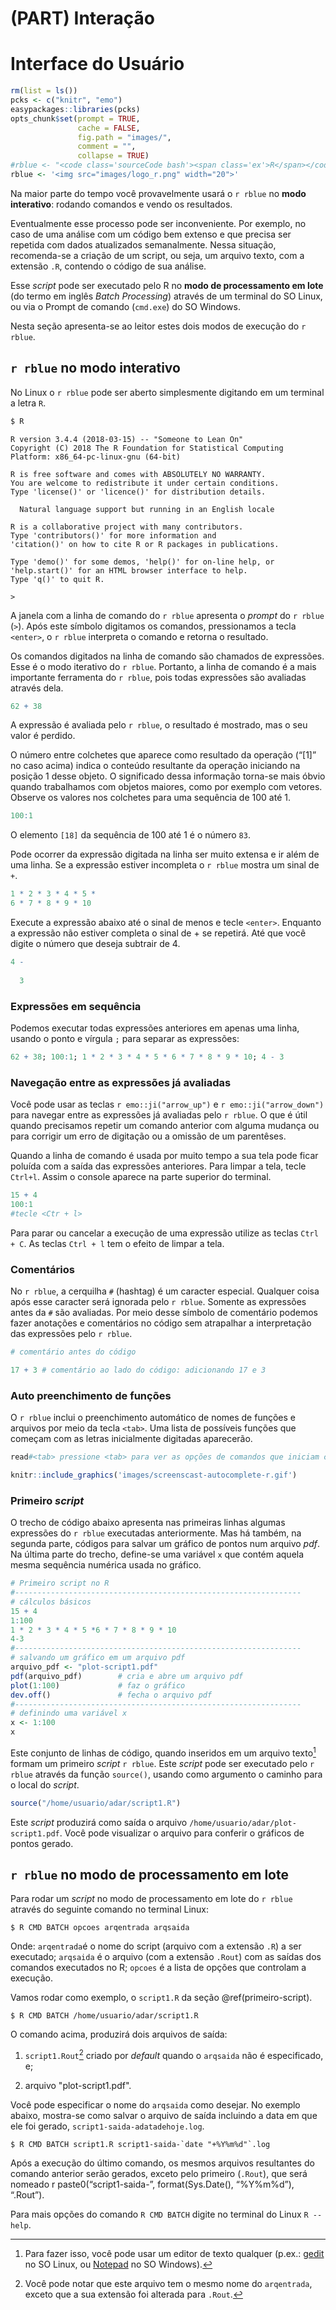 # (PART) Interação {-}

# Interface do Usuário {#iu}


```r
rm(list = ls())
pcks <- c("knitr", "emo")
easypackages::libraries(pcks)
opts_chunk$set(prompt = TRUE,
               cache = FALSE, 
               fig.path = "images/", 
               comment = "",
               collapse = TRUE)
#rblue <- "<code class='sourceCode bash'><span class='ex'>R</span></code>"
rblue <- '<img src="images/logo_r.png" width="20">'
```


Na maior parte do tempo você provavelmente usará o `r rblue` no **modo interativo**: rodando comandos e vendo os resultados.
 
Eventualmente esse processo pode ser inconveniente. Por exemplo, no caso de uma análise com um código bem extenso e que precisa ser  repetida com dados atualizados semanalmente. Nessa situação, recomenda-se a criação de um script, ou seja, um arquivo texto, com a extensão `.R`, contendo o código de sua análise.

Esse *script* pode ser executado pelo R no **modo de processamento em lote** (do termo em inglês *Batch Processing*) através de um terminal do SO Linux, ou via o Prompt de comando (`cmd.exe`) do SO Windows.

Nesta seção apresenta-se ao leitor estes dois modos de execução do `r rblue`.


## `r rblue` no modo interativo

No Linux o `r rblue` pode ser aberto simplesmente digitando em um terminal a letra `R`. 

```bash
$ R
```

```
R version 3.4.4 (2018-03-15) -- "Someone to Lean On"
Copyright (C) 2018 The R Foundation for Statistical Computing
Platform: x86_64-pc-linux-gnu (64-bit)

R is free software and comes with ABSOLUTELY NO WARRANTY.
You are welcome to redistribute it under certain conditions.
Type 'license()' or 'licence()' for distribution details.

  Natural language support but running in an English locale

R is a collaborative project with many contributors.
Type 'contributors()' for more information and
'citation()' on how to cite R or R packages in publications.

Type 'demo()' for some demos, 'help()' for on-line help, or
'help.start()' for an HTML browser interface to help.
Type 'q()' to quit R.

> 
```

A janela com a linha de comando do `r rblue` apresenta o *prompt* do `r rblue` (` > `). Após este símbolo digitamos os comandos, pressionamos a tecla `<enter>`, o `r rblue` interpreta o comando e retorna o resultado. 

Os comandos digitados na linha de comando são chamados de expressões. Esse é o modo iterativo do `r rblue`. Portanto, a linha de comando é a mais importante ferramenta do `r rblue`, pois todas expressões são avaliadas através dela. 

```r
62 + 38
```

A expressão é avaliada pelo `r rblue`, o resultado é mostrado, mas o seu valor é perdido.

O número entre colchetes que aparece como resultado da operação ("[1]" no caso acima) indica o conteúdo resultante da operação iniciando na posição 1 desse objeto. O significado dessa informação torna-se mais óbvio quando trabalhamos com objetos maiores, como por exemplo com vetores. Observe os valores nos colchetes para uma sequência de 100 até 1.

```r
100:1
```

O elemento `[18]` da sequência de 100 até 1 é o número `83`.

Pode ocorrer da expressão digitada na linha ser muito extensa e ir além de uma linha. Se a expressão estiver incompleta o `r rblue` mostra um sinal de `+`.

```r
1 * 2 * 3 * 4 * 5 *
6 * 7 * 8 * 9 * 10
```

Execute a expressão abaixo até o sinal de menos e tecle `<enter>`. Enquanto a expressão não estiver completa o sinal de + se repetirá. Até que você digite o número que deseja subtrair de 4.

```r
4 -
  
  3
```

### Expressões em sequência {#expressInSeq}

Podemos executar todas expressões anteriores em apenas uma linha, usando o ponto e vírgula  `;` para separar as expressões:

```r
62 + 38; 100:1; 1 * 2 * 3 * 4 * 5 * 6 * 7 * 8 * 9 * 10; 4 - 3
```



### Navegação entre as expressões já avaliadas

Você pode usar as teclas `r emo::ji("arrow_up")` e `r emo::ji("arrow_down")` para navegar entre as expressões já avaliadas pelo `r rblue`. O que é útil quando precisamos repetir um comando anterior com alguma mudança ou para corrigir um erro de digitação ou a omissão de um parentêses.

Quando a linha de comando é usada por muito tempo a sua tela pode ficar poluída com a saída das expressões anteriores. Para limpar a tela, tecle `Ctrl+l`. Assim o console aparece na parte superior do terminal.

```r
15 + 4
100:1
#tecle <Ctr + l>
```

Para parar ou cancelar a execução de uma expressão utilize as teclas `Ctrl + C`. As teclas `Ctrl + l` tem o efeito de limpar a tela.

### Comentários

No `r rblue`, a cerquilha `#` (hashtag) é um caracter especial. Qualquer coisa após esse caracter será ignorada pelo `r rblue`. Somente as expressões antes da `#` são avaliadas. Por meio desse símbolo de comentário podemos fazer anotações e comentários no código sem atrapalhar a interpretação das expressões pelo `r rblue`.

```r
# comentário antes do código 
```
```r
17 + 3 # comentário ao lado do código: adicionando 17 e 3
```


### Auto preenchimento de funções

O `r rblue` inclui o preenchimento automático de nomes de funções e arquivos por meio da tecla `<tab>`. Uma lista de possíveis funções que começam com as letras inicialmente digitadas aparecerão.

```r
read#<tab> pressione <tab> para ver as opções de comandos que iniciam com o termo read
```


```r
knitr::include_graphics('images/screenscast-autocomplete-r.gif')
```

### Primeiro *script* {#primeiro-script}

O trecho de código abaixo apresenta nas primeiras linhas algumas expressões do `r rblue` executadas anteriormente. Mas há também, na segunda parte, códigos para salvar um gráfico de pontos num arquivo *pdf*. Na última parte do trecho, define-se uma variável `x` que contém aquela mesma sequência numérica usada no gráfico.

```r
# Primeiro script no R
#----------------------------------------------------------------
# cálculos básicos
15 + 4
1:100
1 * 2 * 3 * 4 * 5 *6 * 7 * 8 * 9 * 10
4-3
#----------------------------------------------------------------
# salvando um gráfico em um arquivo pdf
arquivo_pdf <- "plot-script1.pdf"
pdf(arquivo_pdf)        # cria e abre um arquivo pdf
plot(1:100)             # faz o gráfico
dev.off()               # fecha o arquivo pdf
#----------------------------------------------------------------
# definindo uma variável x
x <- 1:100
x
```

Este conjunto de linhas de código, quando inseridos em um arquivo texto[^7] formam um primeiro *script* `r rblue`. Este *script* pode ser executado pelo `r rblue` através da função `source()`, usando como argumento o caminho para o local do *script*. 

[^7]: Para fazer isso, você pode usar um editor de texto qualquer (p.ex.: [gedit](https://help.gnome.org/users/gedit/stable/index.html.pt_BR) no SO Linux, ou [Notepad](https://pt.wikipedia.org/wiki/Bloco_de_Notas) no SO Windows).

```r
source("/home/usuario/adar/script1.R")
```


Este *script* produzirá como saída o arquivo `/home/usuario/adar/plot-script1.pdf`. Você pode visualizar o arquivo para conferir o gráficos de pontos gerado.


## `r rblue` no modo de processamento em lote


Para rodar um *script* no modo de processamento em lote do `r rblue` através do seguinte comando no terminal Linux:

```
$ R CMD BATCH opcoes arqentrada arqsaida
```

Onde: `arqentrada`é o nome do script (arquivo com a extensão `.R`) a ser executado; `arqsaida` é o arquivo (com a extensão `.Rout`) com as saídas dos comandos executados no R; `opcoes` é a lista de opções que controlam a execução.

Vamos rodar como exemplo, o `script1.R` da seção \@ref(primeiro-script). 

```
$ R CMD BATCH /home/usuario/adar/script1.R
```

O comando acima, produzirá dois arquivos de saída: 
 
1. `script1.Rout`[^8] criado por *default* quando o `arqsaida` não é especificado, e;

[^8]: Você pode notar que este arquivo tem o mesmo nome do `arqentrada`, exceto que a sua extensão foi alterada para `.Rout`.

2. arquivo \"plot-script1.pdf\".


Você pode especificar o nome do `arqsaida` como desejar. No exemplo abaixo, mostra-se como salvar o arquivo de saída incluindo a data em que ele foi gerado, `script1-saida-adatadehoje.log`.

```
$ R CMD BATCH script1.R script1-saida-`date "+%Y%m%d"`.log
```
Após a execução do último comando, os mesmos arquivos resultantes do comando anterior serão gerados, exceto pelo primeiro (`.Rout`), que será nomeado ` `r paste0("script1-saida-", format(Sys.Date(), "%Y%m%d"), ".Rout")` `.

Para mais opções do comando `R CMD BATCH` digite no terminal do Linux `R --help`.

